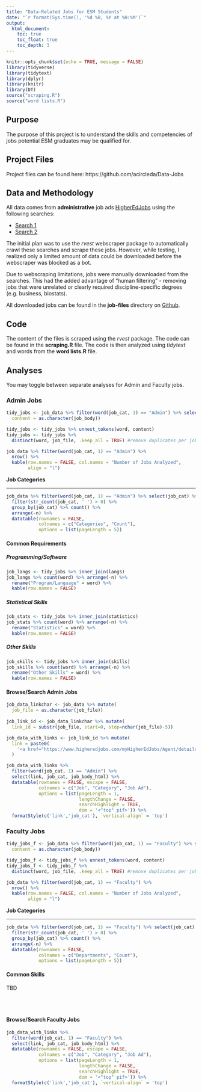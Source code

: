 ```yaml
---
title: "Data-Related Jobs for ESM Students"
date: "`r format(Sys.time(), '%d %B, %Y at %H:%M')`"
output:
  html_document:
    toc: true
    toc_float: true
    toc_depth: 3
---
```


```r
knitr::opts_chunk$set(echo = TRUE, message = FALSE)
library(tidyverse)
library(tidytext)
library(dplyr)
library(knitr)
library(DT)
source("scraping.R")
source("word lists.R")
```

## Purpose

The purpose of this project is to understand the skills and competencies of jobs potential ESM graduates may be qualified for.

## Project Files

Project files can be found here: https://github.com/acircleda/Data-Jobs

## Data and Methodology

All data comes from **administrative** job ads [HigherEdJobs](http://www.higheredjobs.com) using the following searches:

* [Search 1](https://www.higheredjobs.com/search/advanced_action.cfm?JobCat=14&JobCat=212&JobCat=148&JobCat=27&JobCat=31&JobCat=43&PosType=1&PosType=2&InstType=1&InstType=2&InstType=3&Keyword=quantitative+OR+statistics+OR+measurement+OR+data&Remote=1&Remote=2&Region=&Submit=Search+Jobs)
* [Search 2](https://www.higheredjobs.com/search/advanced_action.cfm?PosType=1&PosType=2&InstType=1&InstType=2&InstType=3&Keyword=%22data+scientist%22+OR+%22data+engineer%22+OR+%22data+analyst%22&Remote=1&Remote=2&Region=&Submit=Search+Jobs) 

The initial plan was to use the *rvest* webscraper package to automatically crawl these searches and scrape these jobs. However, while testing, I realized only a limited amount of data could be downloaded before the webscraper was blocked as a bot. 

Due to webscraping limitations, jobs were manually downloaded from the searches. This had the added advantage of "human filtering" - removing jobs that were unrelated or clearly required discipline-specific degrees (e.g. business, biostats).

All downloaded jobs can be found in the **job-files** directory on [Github](https://github.com/acircleda/Data-Jobs).

## Code

The content of the files is scraped using the *rvest* package. The code can be found in the **scraping.R** file. The code is then analyzed using *tidytext* and words from the **word lists.R** file.


## Analyses {.tabset .tabset-fade .tabset-pills}

You may toggle between separate analyses for Admin and Faculty jobs.

### Admin Jobs {.tabset .tabset-fade}

``` r
tidy_jobs <- job_data %>% filter(word(job_cat, 1) == "Admin") %>% select(-job_body_html) %>% mutate(
  content = as.character(job_body))

tidy_jobs <- tidy_jobs %>% unnest_tokens(word, content) 
tidy_jobs <- tidy_jobs %>%
  distinct(word, job_file, .keep_all = TRUE) #remove duplicates per job

job_data %>% filter(word(job_cat, 1) == "Admin") %>%
  nrow() %>%
  kable(row.names = FALSE, col.names = "Number of Jobs Analyzed",
        align = "l")

```

**Job Categories**

----

``` r
job_data %>% filter(word(job_cat, 1) == "Admin") %>% select(job_cat) %>% 
  filter(str_count(job_cat, ' ') > 0) %>%
  group_by(job_cat) %>% count() %>%
  arrange(-n) %>%
  datatable(rownames = FALSE,
            colnames = c("Categories", "Count"),
            options = list(pageLength = 5))
```


#### **Common Requirements** {.tabset .tabset-fade}

##### Programming/Software

``` r
job_langs <- tidy_jobs %>% inner_join(langs)
job_langs %>% count(word) %>% arrange(-n) %>%
  rename("Program/Language" = word) %>%
  kable(row.names = FALSE)
```

##### Statistical Skills

``` r
job_stats <- tidy_jobs %>% inner_join(statistics)
job_stats %>% count(word) %>% arrange(-n) %>%
  rename("Statistics" = word) %>%
  kable(row.names = FALSE)
```

##### Other Skills

```r
job_skills <- tidy_jobs %>% inner_join(skills)
job_skills %>% count(word) %>% arrange(-n) %>%
  rename("Other Skills" = word) %>%
  kable(row.names = FALSE)
```

#### **Browse/Search Admin Jobs**

``` r
job_data_linkchar <- job_data %>% mutate(
  job_file = as.character(job_file))
  
job_link_id <- job_data_linkchar %>% mutate(
  link_id = substr(job_file, start=0, stop=nchar(job_file)-5))

job_data_with_links <- job_link_id %>% mutate(
  link = paste0(
    '<a href="https://www.higheredjobs.com/myHigherEdJobs/Agent/details.cfm?JobCode=',link_id,'" target="_blank">',job_name,'</a>')
  )

job_data_with_links %>% 
  filter(word(job_cat, 1) == "Admin") %>%
  select(link, job_cat, job_body_html) %>%
  datatable(rownames = FALSE, escape = FALSE,
            colnames = c("Job", "Category", "Job Ad"),
            options = list(pageLength = 1, 
                           lengthChange = FALSE, 
                           searchHighlight = TRUE,
                           dom = '<"top" pif>')) %>%
  formatStyle(c('link','job_cat'), `vertical-align` = 'top')
```

### Faculty Jobs

``` r
tidy_jobs_f <- job_data %>% filter(word(job_cat, 1) == "Faculty") %>% select(-job_body_html) %>% mutate(
  content = as.character(job_body))

tidy_jobs_f <- tidy_jobs_f %>% unnest_tokens(word, content) 
tidy_jobs_f <- tidy_jobs_f %>%
  distinct(word, job_file, .keep_all = TRUE) #remove duplicates per job

job_data %>% filter(word(job_cat, 1) == "Faculty") %>%
  nrow() %>%
  kable(row.names = FALSE, col.names = "Number of Jobs Analyzed",
        align = "l")

```


**Job Categories**

----

``` r
job_data %>% filter(word(job_cat, 1) == "Faculty") %>% select(job_cat) %>% 
  filter(str_count(job_cat, ' ') > 0) %>%
  group_by(job_cat) %>% count() %>%
  arrange(-n) %>%
  datatable(rownames = FALSE,
            colnames = c("Departments", "Count"),
            options = list(pageLength = 5))
```

#### **Common Skills**

TBD

<br/><br/>


#### **Browse/Search Faculty Jobs**

``` r
job_data_with_links %>% 
  filter(word(job_cat, 1) == "Faculty") %>%
  select(link, job_cat, job_body_html) %>%
  datatable(rownames = FALSE, escape = FALSE,
            colnames = c("Job", "Category", "Job Ad"),
            options = list(pageLength = 1, 
                           lengthChange = FALSE, 
                           searchHighlight = TRUE,
                           dom = '<"top" pif>')) %>%
  formatStyle(c('link','job_cat'), `vertical-align` = 'top')
```


